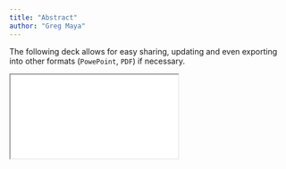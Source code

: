 ```yaml
---
title: "Abstract"
author: "Greg Maya"
---
```


The following deck allows for easy sharing, updating and even exporting into other formats (`PowePoint`, `PDF`) if necessary.


```{=html}
<iframe class="slide-deck" src="abstract/"></iframe>
```

